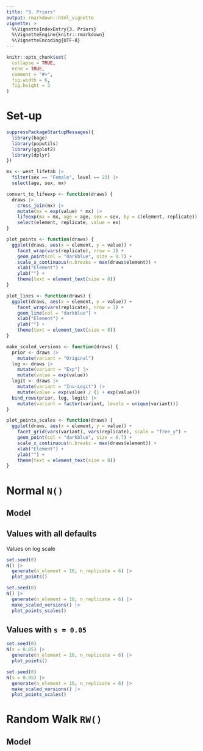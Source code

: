 ```yaml
---
title: "3. Priors"
output: rmarkdown::html_vignette
vignette: >
  %\VignetteIndexEntry{3. Priors}
  %\VignetteEngine{knitr::rmarkdown}
  %\VignetteEncoding{UTF-8}
---
```


```r
knitr::opts_chunk$set(
  collapse = TRUE,
  echo = TRUE,
  comment = "#>",
  fig.width = 6,
  fig.height = 3
)
```

# Set-up

```r
suppressPackageStartupMessages({
  library(bage)
  library(poputils)
  library(ggplot2)
  library(dplyr)
})	
```


```r
mx <- west_lifetab |>
  filter(sex == "Female", level == 23) |>
  select(age, sex, mx)
```

```r
convert_to_lifeexp <- function(draws) {
  draws |>
    cross_join(mx) |>
    mutate(mx = exp(value) * mx) |>
    lifeexp(mx = mx, age = age, sex = sex, by = c(element, replicate)) |>
    select(element, replicate, value = ex)
}
```

```r
plot_points <- function(draws) {
  ggplot(draws, aes(x = element, y = value)) +
    facet_wrap(vars(replicate), nrow = 1) +
    geom_point(col = "darkblue", size = 0.7) +
    scale_x_continuous(n.breaks = max(draws$element)) +
    xlab("Element") +
    ylab("") +
    theme(text = element_text(size = 8))
}	       
```

```r
plot_lines <- function(draws) {
  ggplot(draws, aes(x = element, y = value)) +
    facet_wrap(vars(replicate), nrow = 1) +
    geom_line(col = "darkblue") +
    xlab("Element") +
    ylab("") +
    theme(text = element_text(size = 8))
}	       
```


```r
make_scaled_versions <- function(draws) {
  prior <- draws |>
    mutate(variant = "Original")
  log <- draws |>
    mutate(variant = "Exp") |>
    mutate(value = exp(value))
  logit <- draws |>
    mutate(variant = "Inv-Logit") |>
    mutate(value = exp(value) / (1 + exp(value)))
  bind_rows(prior, log, logit) |>
    mutate(variant = factor(variant, levels = unique(variant)))
}
```


```r
plot_points_scales <- function(draws) {
  ggplot(draws, aes(x = element, y = value)) +
    facet_grid(vars(variant), vars(replicate), scale = "free_y") +
    geom_point(col = "darkblue", size = 0.7) +
    scale_x_continuous(n.breaks = max(draws$element)) +
    xlab("Element") +
    ylab("") +
    theme(text = element_text(size = 8))
}
```


# Normal `N()`

## Model

\begin{align}
  \beta_j & \sim \text{N}(0, \tau^2) \\
  \tau & \sim \text{N}^+(0, 1)
\end{align}

## Values with all defaults


Values on log scale

```r
set.seed(0)
N() |>
  generate(n_element = 10, n_replicate = 6) |>
  plot_points()
```



```r
set.seed(0)
N() |>
  generate(n_element = 10, n_replicate = 6) |>
  make_scaled_versions() |>
  plot_points_scales()
```


## Values with `s = 0.05`


```r
set.seed(0)
N(s = 0.05) |>
  generate(n_element = 10, n_replicate = 6) |>
  plot_points()
```


```r
set.seed(0)
N(s = 0.05) |>
  generate(n_element = 10, n_replicate = 6) |>
  make_scaled_versions() |>
  plot_points_scales()
```


# Random Walk `RW()`

## Model

\begin{align}
  \beta_1 & \sim \text{N}(0, \text{sd}^2) \\
  \beta_j & \sim \text{N}(\beta_{j-1}, \tau^2), \quad j = 2, \cdots, J \\
  \tau & \sim \text{N}^+(0, 1)
\end{align}
